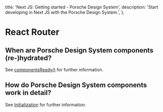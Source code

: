   title: 'Next JS: Getting started - Porsche Design System',
  description: 'Start developing in Next JS with the Porsche Design System.',
};

# React Router

## When are Porsche Design System components (re-)hydrated?

See [componentsReady()](/developing/components-ready) for further information.

## How do Porsche Design System components work in detail?

See [Initialization](/must-know/initialization/introduction) for further information.
